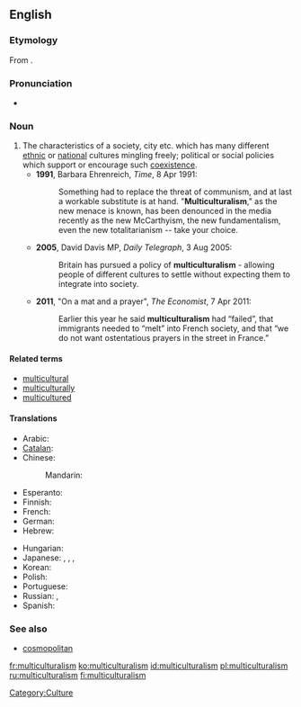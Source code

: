 ==English==
{{wikipedia}}
===Etymology===
From {{suffix|multicultural|ism}}.

===Pronunciation===
*{{a|UK}} {{IPA|/mʌltɪˈkʌltʃəɹəlɪz(ə)m/}}

===Noun===
{{en-noun}}

# The characteristics of a society, city etc. which has many different [[ethnic]] or [[national]] cultures mingling freely; political or social policies which support or encourage such [[coexistence]]. {{defdate|from 20th c.}}
#*'''1991''', Barbara Ehrenreich, ''Time'', 8 Apr 1991:
#*:Something had to replace the threat of communism, and at last a workable substitute is at hand. "'''Multiculturalism'''," as the new menace is known, has been denounced in the media recently as the new McCarthyism, the new fundamentalism, even the new totalitarianism -- take your choice.
#*'''2005''', David Davis MP, ''Daily Telegraph'', 3 Aug 2005:
#*:Britain has pursued a policy of '''multiculturalism''' - allowing people of different cultures to settle without expecting them to integrate into society.
#*'''2011''', "On a mat and a prayer", ''The Economist'', 7 Apr 2011:
#*:Earlier this year he said '''multiculturalism''' had “failed”, that immigrants needed to “melt” into French society, and that “we do not want ostentatious prayers in the street in France.”

====Related terms====
* [[multicultural]]
* [[multiculturally]]
* [[multicultured]]

====Translations====
{{trans-top|societal idea}}
* Arabic: {{t|ar|التعددية الثقافية|f|tr=al-ta3addudíyya al-thaqaafíyya}}
* [[Catalan]]: {{t|ca|multiculturalisme|m}}
* Chinese:
*: Mandarin: {{t|cmn|多元文化|tr=duōyuán wénhuà|sc=Hani}}
* Esperanto: {{t|eo|multkulturismo|xs=Esperanto}}
* Finnish: {{t|fi|monikulttuurisuus}}
* French: {{t+|fr|multiculturalisme|m}}
* German: {{t|de|Multikulturalismus|m}}
* Hebrew: {{t|he|רב-תרבותיות}}
{{trans-mid}}
* Hungarian: {{t|hu|multikulturalizmus}}
* Japanese: {{t|ja|多元文化論|tr=たげんぶんかろん, tagen-bunka-ron}}, {{t|ja|多文化|tr=たぶんか, ta-bunka}}, {{t|ja|多文化主義|tr=たぶんかしゅぎ, tabunkashugi}}, {{t|ja|マルチカルチュラリズム|tr=maruchikaruchurarizumu}}
* Korean: {{t|ko|다문화주의|tr=damunhwajuui}}
* Polish: {{t|pl|wielokulturowość|f}}
* Portuguese: {{t-|pt|multiculturalismo|m}}
* Russian: {{t|ru|многокультурность|f|tr=mnogokul'túrnost'}}, {{t+|ru|мультикультурализм|m|tr=mul'tikul'turalízm}}
* Spanish: {{t-|es|multiculturalismo|m}}
{{trans-bottom}}

===See also===
* [[cosmopolitan]]

[[Category:Culture]]

[[fr:multiculturalism]]
[[ko:multiculturalism]]
[[id:multiculturalism]]
[[pl:multiculturalism]]
[[ru:multiculturalism]]
[[fi:multiculturalism]]